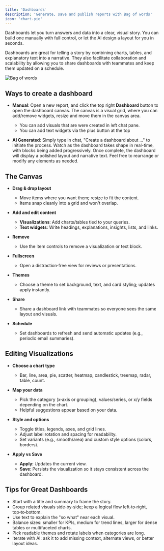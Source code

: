 ```yaml
---
title: 'Dashboards'
description: 'Generate, save and publish reports with Bag of words'
icon: 'chart-pie'
---
```

Dashboards let you turn answers and data into a clear, visual story. You can build one manually with full control, or let the AI design a layout for you in seconds.

Dashboards are great for telling a story by combining charts, tables, and explanatory text into a narrative. They also facilitate collaboration and scalability by allowing you to share dashboards with teammates and keep them updated on a schedule.

![Bag of words](/assets/media/dashboard/dashboard.png)
## Ways to create a dashboard

* **Manual**: Open a new report, and click the top right **Dashboard** button to open the dashboard canvas. 
  The canvas is a visual grid, where you can add/remove widgets, resize and move them in the canvas area.
  - You can add visuals that are were created in left chat pane. 
  - You can add text widgets via the plus button at the top

* **AI Generated**: Simply type in chat, "Create a dashboard about …" to initiate the process.
Watch as the dashboard takes shape in real-time, with blocks being added progressively.
Once complete, the dashboard will display a polished layout and narrative text.
Feel free to rearrange or modify any elements as needed.


## The Canvas

* **Drag & drop layout**
  - Move items where you want them; resize to fit the content.
  - Items snap cleanly into a grid and won't overlap.

* **Add and edit content**
  - **Visualizations**: Add charts/tables tied to your queries.
  - **Text widgets**: Write headings, explanations, insights, lists, and links.

* **Remove**
  - Use the item controls to remove a visualization or text block.

* **Fullscreen**
  - Open a distraction‑free view for reviews or presentations.

* **Themes**
  - Choose a theme to set background, text, and card styling; updates apply instantly.

* **Share**
  - Share a dashboard link with teammates so everyone sees the same layout and visuals.

* **Schedule**
  - Set dashboards to refresh and send automatic updates (e.g., periodic email summaries).

## Editing Visualizations

* **Choose a chart type**
  - Bar, line, area, pie, scatter, heatmap, candlestick, treemap, radar, table, count.

* **Map your data**
  - Pick the category (x‑axis or grouping), values/series, or x/y fields depending on the chart.
  - Helpful suggestions appear based on your data.

* **Style and options**
  - Toggle titles, legends, axes, and grid lines.
  - Adjust label rotation and spacing for readability.
  - Set variants (e.g., smooth/area) and custom style options (colors, borders).

* **Apply vs Save**
  - **Apply**: Updates the current view.
  - **Save**: Persists the visualization so it stays consistent across the dashboard.

## Tips for Great Dashboards

* Start with a title and summary to frame the story.
* Group related visuals side‑by‑side; keep a logical flow left‑to‑right, top‑to‑bottom.
* Use text to explain the "so what" near each visual.
* Balance sizes: smaller for KPIs, medium for trend lines, larger for dense tables or multifaceted charts.
* Pick readable themes and rotate labels when categories are long.
* Iterate with AI: ask it to add missing context, alternate views, or better layout ideas.
